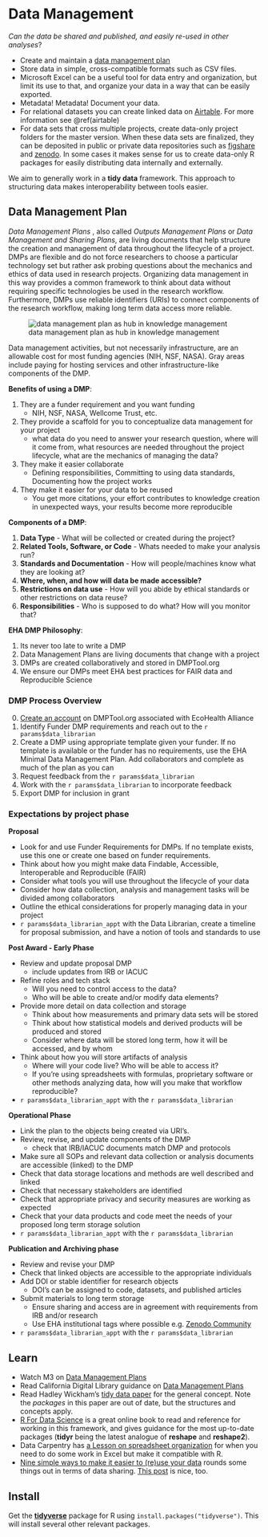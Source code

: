 # Data Management

*Can the data be shared and published, and easily re-used in other analyses*?

-   Create and maintain a [data management plan](https://dmptool.org/plans)
-   Store data in simple, cross-compatible formats such as CSV files.
-   Microsoft Excel can be a useful tool for data entry and organization, but
    limit its use to that, and organize your data in a way that can be easily
    exported.
-   Metadata! Metadata! Document your data.
-   For relational datasets you can create linked data on [Airtable](https://airtable.com/). For more information see \@ref(airtable)
-   For data sets that cross multiple projects, create data-only project folders
    for the master version. When these data sets are finalized, they can be
    deposited in public or private data repositories such as
    [figshare](https://figshare.com/) and [zenodo](https://zenodo.org/). In some
    cases it makes sense for us to create data-only R packages for easily
    distributing data internally and externally.

We aim to generally work in a **tidy data** framework. This approach to
structuring data makes interoperability between tools easier.

## Data Management Plan

*Data Management Plans* , also called *Outputs Management Plans* or *Data Management and Sharing Plans*, are living documents that help structure the creation and management of data throughout the lifecycle of a project. DMPs are flexible and do not force researchers to choose a particular technology set but rather ask probing questions about the mechanics and ethics of data used in research projects. Organizing data management in this way provides a common framework to think about data without requiring specific technologies be used in the research workflow. Furthermore, DMPs use reliable identifiers (URIs) to connect  components of the research workflow, making long term data access more reliable.

![data management plan as hub in knowledge management](assets/data_mgmg_plan.png)

Data management activities, but not necessarily infrastructure, are an allowable cost for most funding agencies (NIH, NSF, NASA). Gray areas include paying for hosting services and other infrastructure-like components of the DMP. 

**Benefits of using a DMP**:

1. They are a funder requirement and you want funding
    - NIH, NSF, NASA, Wellcome Trust, etc.   
2. They provide a scaffold for you to conceptualize data management for your project
    - what data do you need to answer your research question, where will it come from, what resources are needed throughout the project lifecycle, what are the mechanics of managing the data?
3. They make it easier collaborate
    - Defining responsibilities, Committing to using data standards, Documenting how the project works  
4. They make it easier for your data to be reused
    - You get more citations, your effort contributes to knowledge creation in unexpected ways, your results become more reproducible    

**Components of a DMP**:

1. **Data Type** - What will be collected or created during the project?  
2. **Related Tools, Software, or Code** - Whats needed to make your analysis run?  
3. **Standards and Documentation** - How will people/machines know what they are looking at?  
4. **Where, when, and how will data be made accessible?**    
5. **Restrictions on data use** - How will you abide by ethical standards or other restrictions on data reuse?  
6. **Responsibilities** - Who is supposed to do what? How will you monitor that?  

**EHA DMP Philosophy**:

1. Its never too late to write a DMP  
2. Data Management Plans are living documents that change with a project  
3. DMPs are created collaboratively and stored in DMPTool.org  
4. We ensure our DMPs meet EHA best practices for FAIR data and Reproducible Science  

### DMP Process Overview

0. [Create an account](https://dmptool.org/quick_start_guide) on DMPTool.org associated with EcoHealth Alliance
1. Identify Funder DMP requirements and reach out to the `r params$data_librarian`
2. Create a DMP using appropriate template given your funder. If no template is available or the funder has no requirements, use the EHA Minimal Data Management Plan.  Add collaborators and complete as much of the plan as you can 
3. Request feedback from the `r params$data_librarian`
4. Work with the `r params$data_librarian` to incorporate feedback 
5. Export DMP for inclusion in grant

### Expectations by project phase

**Proposal**

- Look for and use Funder Requirements for DMPs. If no template exists, use this one or create one based on funder requirements.
- Think about how you might make data Findable, Accessible, Interoperable and Reproducible (FAIR)
- Consider what tools you will use throughout the lifecycle of your data 
- Consider how data collection, analysis and management tasks will be divided among collaborators 
- Outline the ethical considerations for properly managing data in your project
- `r params$data_librarian_appt` with the Data Librarian, create a timeline for proposal submission, and have a notion of tools and standards to use

**Post Award - Early Phase**

- Review and update proposal DMP 
    - include updates from IRB or IACUC 
- Refine roles and tech stack
    - Will you need to control access to the data?
    - Who will be able to create and/or modify data elements?
- Provide more detail on data collection and storage
    - Think about how measurements and primary data sets will be stored
    - Think about how statistical models and derived products will be produced and stored
    - Consider where data will be stored long term, how it will be accessed, and by whom
- Think about how you will store artifacts of analysis
    - Where will your code live? Who will be able to access it?  
    - If you're using spreadsheets with formulas, proprietary software or other methods analyzing data, how will you make that workflow reproducible?
- `r params$data_librarian_appt` with the `r params$data_librarian`

**Operational Phase**

- Link the plan to the objects being created via URI's.  
- Review, revise, and update components of the DMP
    - check that IRB/IACUC documents match DMP and protocols
- Make sure all SOPs and relevant data collection or analysis documents are accessible (linked) to the DMP 
- Check that data storage locations and methods are well described and linked 
- Check that necessary stakeholders are identified 
- Check that appropriate privacy and security measures are working as expected 
- Check that your data products and code meet the needs of your proposed long term storage solution
- `r params$data_librarian_appt` with the `r params$data_librarian`

**Publication and Archiving phase**

- Review and revise your DMP
- Check that linked objects are accessible to the appropriate individuals
- Add DOI or stable identifier for research objects 
    - DOI's can be assigned to code, datasets, and published articles
- Submit materials to long term storage
    - Ensure sharing and access are in agreement with requirements from IRB and/or research 
    - Use EHA institutional tags where possible e.g. [Zenodo Community](https://zenodo.org/communities/ecohealthalliance/?page=1&size=20)
- `r params$data_librarian_appt` with the `r params$data_librarian`

## Learn
-   Watch M3 on [Data Management Plans](https://airtable.com/appwlxIzmQx5njRtQ/tbledVCO9MRKkK9MW/viwfFq11zdwCbBT83/recNVSuG2ApgfYkbl?blocks=hide)
-   Read California Digital Library guidance on [Data Management Plans](https://dmptool.org/general_guidance)
-   Read Hadley Wickham's [tidy data
    paper](http://vita.had.co.nz/papers/tidy-data.pdf) for the general concept.
    Note the *packages* in this paper are out of date, but the structures and
    concepts apply.
-   [R For Data Science](http://r4ds.had.co.nz/tidy-data.html) is a great online
    book to read and reference for working in this framework, and gives guidance
    for the most up-to-date packages (**tidyr** being the latest analogue of
    **reshape** and **reshape2**).
-   Data Carpentry has [a Lesson on spreadsheet
    organization](http://www.datacarpentry.org/spreadsheet-ecology-lesson/) for
    when you need to do some work in Excel but make it compatible with R.
-   [Nine simple ways to make it easier to (re)use your
    data](http://ojs.library.queensu.ca/index.php/IEE/article/view/4608/4898)
    rounds some things out in terms of data sharing. [This
    post](https://dynamicecology.wordpress.com/2016/08/22/ten-commandments-for-good-data-management/)
    is nice, too.

## Install

Get the
[**tidyverse**](https://cran.r-project.org/web/packages/tidyverse/index.html)
package for R using `install.packages("tidyverse")`. This will install several
other relevant packages.
